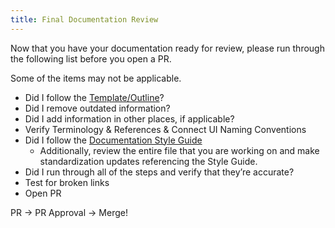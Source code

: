 ```yaml
---
title: Final Documentation Review
---
```


Now that you have your documentation ready for review, please run through the following list before you open a PR.

:::{.callout-note}
Some of the items may not be applicable.
:::


- Did I follow the [Template/Outline](/templates/section-outline.qmd)?
- Did I remove outdated information?
- Did I add information in other places, if applicable?
- Verify Terminology & References  & Connect UI Naming Conventions
- Did I follow the [Documentation Style Guide](/writing/style-guide.qmd)
  - Additionally, review the entire file that you are working on and make standardization updates referencing the Style Guide.
- Did I run through all of the steps and verify that they’re accurate?
- Test for broken links
- Open PR 

PR → PR Approval → Merge!